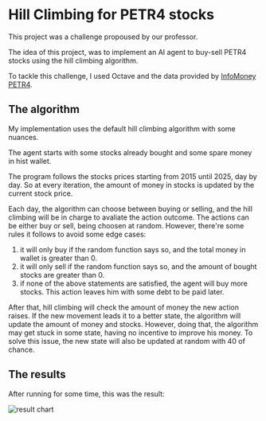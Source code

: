 # Hill Climbing for PETR4 stocks

This project was a challenge propoused by our professor.

The idea of this project, was to implement an AI agent to buy-sell PETR4 stocks using the hill 
climbing algorithm.

To tackle this challenge, I used Octave and the data provided by [InfoMoney PETR4](https://www.infomoney.com.br/cotacoes/b3/acao/petrobras-petr4/historico/).

## The algorithm

My implementation uses the default hill climbing algorithm with some nuances. 

The agent starts with some stocks already bought and some spare money in hist wallet.

The program follows the stocks prices starting from 2015 until 2025, day by day. So at every iteration, 
the amount of money in stocks is updated by the current stock price.

Each day, the algorithm can choose between buying or selling, and the hill climbing will be in charge to 
avaliate the action outcome. The actions can be either buy or sell, being choosen at random. 
However, there're some rules it follows to avoid some edge cases:

1. it will only buy if the random function says so, and the total money in wallet is greater than 0.
2. it will only sell if the random function says so, and the amount of bought stocks are greater than 0.
3. if none of the above statements are satisfied, the agent will buy more stocks. This action leaves him with some debt to be paid later.

After that, hill climbing will check the amount of money the new action raises. If the new movement leads it to a better state,
the algorithm will update the amount of money and stocks. However, doing that, the algorithm may get stuck in some state, having no
incentive to improve his money. To solve this issue, the new state will also be updated at random with $40%$ of chance.

## The results

After running for some time, this was the result:

![result chart](/image/petr/plot.png)

